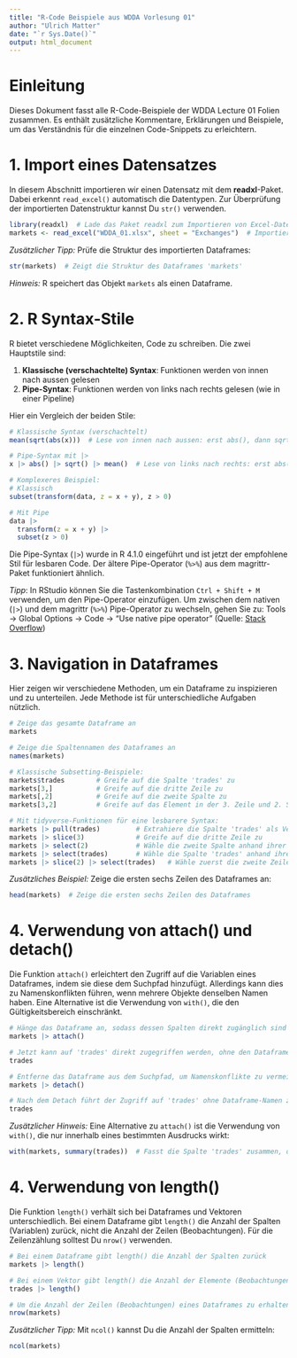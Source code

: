 ```yaml
---
title: "R-Code Beispiele aus WDDA Vorlesung 01"
author: "Ulrich Matter"
date: "`r Sys.Date()`"
output: html_document
---
```


# Einleitung

Dieses Dokument fasst alle R-Code-Beispiele der WDDA Lecture 01 Folien zusammen. Es enthält zusätzliche Kommentare, Erklärungen und Beispiele, um das Verständnis für die einzelnen Code-Snippets zu erleichtern.


# 1. Import eines Datensatzes

In diesem Abschnitt importieren wir einen Datensatz mit dem **readxl**-Paket. Dabei erkennt `read_excel()` automatisch die Datentypen. Zur Überprüfung der importierten Datenstruktur kannst Du `str()` verwenden.

```r
library(readxl)  # Lade das Paket readxl zum Importieren von Excel-Dateien
markets <- read_excel("WDDA_01.xlsx", sheet = "Exchanges")  # Importiere die Daten aus dem Blatt "Exchanges"
```

*Zusätzlicher Tipp:* Prüfe die Struktur des importierten Dataframes:
```r
str(markets)  # Zeigt die Struktur des Dataframes 'markets'
```

*Hinweis:* R speichert das Objekt `markets` als einen Dataframe.


# 2. R Syntax-Stile

R bietet verschiedene Möglichkeiten, Code zu schreiben. Die zwei Hauptstile sind:

1. **Klassische (verschachtelte) Syntax**: Funktionen werden von innen nach aussen gelesen
2. **Pipe-Syntax**: Funktionen werden von links nach rechts gelesen (wie in einer Pipeline)

Hier ein Vergleich der beiden Stile:

```r
# Klassische Syntax (verschachtelt)
mean(sqrt(abs(x)))  # Lese von innen nach aussen: erst abs(), dann sqrt(), dann mean()

# Pipe-Syntax mit |>
x |> abs() |> sqrt() |> mean()  # Lese von links nach rechts: erst abs(), dann sqrt(), dann mean()

# Komplexeres Beispiel:
# Klassisch
subset(transform(data, z = x + y), z > 0)

# Mit Pipe
data |> 
  transform(z = x + y) |> 
  subset(z > 0)
```

Die Pipe-Syntax (`|>`) wurde in R 4.1.0 eingeführt und ist jetzt der empfohlene Stil für lesbaren Code. Der ältere Pipe-Operator (`%>%`) aus dem magrittr-Paket funktioniert ähnlich.

*Tipp*: In RStudio können Sie die Tastenkombination `Ctrl + Shift + M` verwenden, um den Pipe-Operator einzufügen. Um zwischen dem nativen (`|>`) und dem magrittr (`%>%`) Pipe-Operator zu wechseln, gehen Sie zu:
Tools -> Global Options -> Code -> "Use native pipe operator" 
(Quelle: [Stack Overflow](https://stackoverflow.com/questions/68667933/how-to-fast-insert-new-pipe-operator-in-rstudio))


# 3. Navigation in Dataframes

Hier zeigen wir verschiedene Methoden, um ein Dataframe zu inspizieren und zu unterteilen. Jede Methode ist für unterschiedliche Aufgaben nützlich.

```r
# Zeige das gesamte Dataframe an
markets

# Zeige die Spaltennamen des Dataframes an
names(markets)

# Klassische Subsetting-Beispiele:
markets$trades        # Greife auf die Spalte 'trades' zu
markets[3,]           # Greife auf die dritte Zeile zu
markets[,2]           # Greife auf die zweite Spalte zu
markets[3,2]          # Greife auf das Element in der 3. Zeile und 2. Spalte zu

# Mit tidyverse-Funktionen für eine lesbarere Syntax:
markets |> pull(trades)         # Extrahiere die Spalte 'trades' als Vektor
markets |> slice(3)             # Greife auf die dritte Zeile zu
markets |> select(2)            # Wähle die zweite Spalte anhand ihrer Position aus
markets |> select(trades)       # Wähle die Spalte 'trades' anhand ihres Namens aus
markets |> slice(2) |> select(trades)   # Wähle zuerst die zweite Zeile und anschliessend die Spalte 'trades'
```

*Zusätzliches Beispiel:* Zeige die ersten sechs Zeilen des Dataframes an:
```r
head(markets)  # Zeige die ersten sechs Zeilen des Dataframes
```


# 4. Verwendung von attach() und detach()

Die Funktion `attach()` erleichtert den Zugriff auf die Variablen eines Dataframes, indem sie diese dem Suchpfad hinzufügt. Allerdings kann dies zu Namenskonflikten führen, wenn mehrere Objekte denselben Namen haben. Eine Alternative ist die Verwendung von `with()`, die den Gültigkeitsbereich einschränkt.

```r
# Hänge das Dataframe an, sodass dessen Spalten direkt zugänglich sind
markets |> attach()

# Jetzt kann auf 'trades' direkt zugegriffen werden, ohne den Dataframe-Namen zu verwenden
trades

# Entferne das Dataframe aus dem Suchpfad, um Namenskonflikte zu vermeiden
markets |> detach()

# Nach dem Detach führt der Zugriff auf 'trades' ohne Dataframe-Namen zu einem Fehler:
trades
```

*Zusätzlicher Hinweis:* Eine Alternative zu `attach()` ist die Verwendung von `with()`, die nur innerhalb eines bestimmten Ausdrucks wirkt:
```r
with(markets, summary(trades))  # Fasst die Spalte 'trades' zusammen, ohne das Dataframe dauerhaft anzuhängen
```

# 4. Verwendung von length()

Die Funktion `length()` verhält sich bei Dataframes und Vektoren unterschiedlich. Bei einem Dataframe gibt `length()` die Anzahl der Spalten (Variablen) zurück, nicht die Anzahl der Zeilen (Beobachtungen). Für die Zeilenzählung solltest Du `nrow()` verwenden.

```r
# Bei einem Dataframe gibt length() die Anzahl der Spalten zurück
markets |> length()

# Bei einem Vektor gibt length() die Anzahl der Elemente (Beobachtungen) zurück
trades |> length()

# Um die Anzahl der Zeilen (Beobachtungen) eines Dataframes zu erhalten, verwende nrow():
nrow(markets)
```

*Zusätzlicher Tipp:* Mit `ncol()` kannst Du die Anzahl der Spalten ermitteln:
```r
ncol(markets)
```

